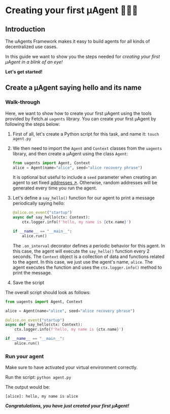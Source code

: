 # Creating your first μAgent 🤖🧑‍💻

## Introduction

The uAgents Framework makes it easy to build agents for all kinds of decentralized use cases.

In this guide we want to show you the steps needed for _creating your first μAgent in a blink of an eye!_

**Let's get started!**

## Create a μAgent saying hello and its name

### Walk-through

Here, we want to show how to create your first μAgent using the tools provided by Fetch.ai `uagents` library. You can create your first μAgent by following the steps below:

1. First of all, let's create a Python script for this task, and name it: `touch agent.py`

2. We then need to import the `Agent` and `Context` classes from the `uagents` library, and then create a μAgent using the class `Agent`:

   ```py copy
   from uagents import Agent, Context
   alice = Agent(name="alice", seed="alice recovery phrase")
   ```

   It is optional but useful to include a `seed` parameter when creating an agent to set fixed [addresses ↗️](/guides/agents/getting-uagent-address.md)️. Otherwise, random addresses will be generated every time you run the agent.

3. Let's define a `say_hello()` function for our agent to print a message periodically saying hello:

   ```py copy
   @alice.on_event("startup")
   async def say_hello(ctx: Context):
       ctx.logger.info(f'hello, my name is {ctx.name}')

   if __name__ == "__main__":
       alice.run()
   ```

   The `.on_interval` decorator defines a periodic behavior for this agent. In this case, the agent will execute the `say_hello()` function every 2 seconds. The `Context` object is a collection of data and functions related to the agent. In this case, we just use the agent's name, `alice`. The agent executes the function and uses the `ctx.logger.info()` method to print the message.

4. Save the script

The overall script should look as follows:

```py copy filename="agent.py"
from uagents import Agent, Context

alice = Agent(name="alice", seed="alice recovery phrase")

@alice.on_event("startup")
async def say_hello(ctx: Context):
    ctx.logger.info(f'hello, my name is {ctx.name}')

if __name__ == "__main__":
    alice.run()
```

### Run your agent

Make sure to have activated your virtual environment correctly.

Run the script: `python agent.py`

The output would be:

```
[alice]: hello, my name is alice
```

_**Congratulations, you have just created your first μAgent!**_
